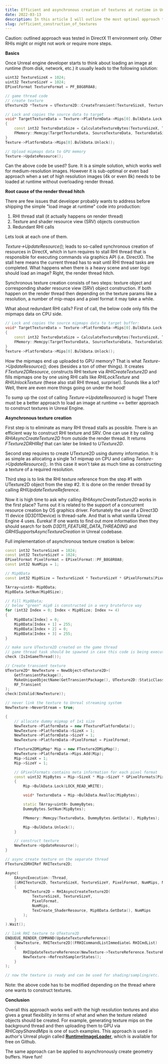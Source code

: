 ```yaml
---
title: Efficient and asynchronous creation of textures at runtime in Unreal Engine
date: 2022-03-13
description: In this article I will outline the most optimal approach to create textures in Unreal at runtime without hitches.
slug: /efficient_construction_of_textures
---
```


Caution: outlined approach was tested in DirectX 11 environment only. Other RHIs might or might not work or require more steps.

**Basics**

Once Unreal engine developer starts to think about loading an image at runtime (from disk, network, etc.) it usually leads to the following solution:
```cpp
uint32 TextureSizeX = 1024;
uint32 TextureSizeY = 1024;
EPixelFormat TextureFormat = PF_B8G8R8A8;

// game thread code
// create texture
UTexture2D *Texture = UTexture2D::CreateTransient(TextureSizeX, TextureSizeY, TextureFormat);

// Lock and copies the source data to target
void* TargetTextureData = Texture->PlatformData->Mips[0].BulkData.Lock(LOCK_READ_WRITE);
{
	const int32 TextureDataSize = CalculateTextureBytes(TextureSizeX, TextureSizeY, TextureFormat);
	FMemory::Memcpy(TargetTextureData, SourceTextureData, TextureDataSize);
}
Texture->PlatformData->Mips[0].BulkData.Unlock();

// Upload mipmaps data to GPU memory
Texture->UpdateResource();
```

Can the above code be used? Sure. It is a simple solution, which works well for medium-resolution images. However it is sub-optimal or even bad approach when a set of high resolution images (4k or even 8k) needs to be loaded at runtime without overloading render thread.

**Root cause of the render thread hitch**  

There are few issues that developer probably wants to address before shipping the simple "load image at runtime" code into production:
1) RHI thread stall (it actually happens on render thread)
2) Texture and shader resource view (SRV) objects construction
3) Redundant RHI calls 

Lets look at each one of them. 

*Texture->UpdateResource();* leads to so-called synchronous creation of resources in DirectX, which in turn requires to stall RHI thread that is responsible for executing commands via graphics API (i.e. DirectX). The stall here means the current thread has to wait until RHI thread tasks are completed. What happens when there is a heavy scene and user logic should load an image? Right, the render thread hitch. 

Synchronous texture creation consists of two steps: texture object and corresponding shader resource view (SRV) object construction. If both happen on the render thread then depending on the texture params like a resolution, a number of mip-maps and a pixel format it may take a while. 

What about redundant RHI calls? First of call, the below code only fills the mipmaps data on CPU side.

```cpp
// Lock and copies the source mipmaps data to target buffer:
void* TargetTextureData = Texture->PlatformData->Mips[0].BulkData.Lock(LOCK_READ_WRITE);
{
	const int32 TextureDataSize = CalculateTextureBytes(TextureSizeX, TextureSizeY, TextureFormat);
	FMemory::Memcpy(TargetTextureData, SourceTextureData, TextureDataSize);
}
Texture->PlatformData->Mips[0].BulkData.Unlock();
```

How the mipmaps end up uploaded to GPU memory? That is what *Texture->UpdateResource();* does (besides a ton of other things). It creates *FTexture2DResource*, constructs RHI texture via *RHICreateTexture2D* and fills mipmaps one by one using RHI calls like *RHILockTexture* and *RHIUnlockTexture* (these also stall RHI thread, surprise!). Sounds like a lot? Well, there are even more things going on under the hood!


To sump up the cost of calling *Texture->UpdateResource()* is huge! There must be a better approach to load an image at runtime == better approach to construct textures in Unreal Engine.


**Asynchronous texture creation** 

First step is to eliminate as many RHI thread stalls as possible. There is an efficient way to construct RHI texture and SRV. One can use it by calling *RHIAsyncCreateTexture2D* from outside the render thread. It returns *FTexture2DRHIRef* that can later be linked to *UTexture2D*.

Second step requires to create UTexture2D using dummy information. It is as simple as allocating a single 1x1 mipmap on CPU and calling *Texture->UpdateResource();*. In this case it won't take as much time as constructing a texture of a required resolution.  

Third step is to link the RHI texture reference from the step #1 with UTexture2D object from the step #2. It is done on the render thread by calling *RHIUpdateTextureReference*.

Now it is high time to ask why calling *RHIAsyncCreateTexture2D* works in the first place? Turns out it is related to the support of a concurrent resource creation by OS graphics driver. Fortunately the use of a Direct3D 11 device (ID3D11Device) is thread-safe. And that is what vanilla Unreal Engine 4 uses. Eureka! If one wants to find out more information then they should search for both *D3D11_FEATURE_DATA_THREADING* and *GRHISupportsAsyncTextureCreation* in Unreal codebase.

Full implementation of asynchronous texture creation is below:
```cpp
const int32 TextureSizeX = 1024;
const int32 TextureSizeY = 1024;
EPixelFormat PixelFormat = EPixelFormat::PF_B8G8R8A8;
const int32 NumMips = 1;

// Mip0Data
const int32 Mip0Size = TextureSizeX * TextureSizeY * GPixelFormats[PixelFormat].BlockBytes;

TArray<uint8> Mip0Data;
Mip0Data.SetNum(Mip0Size);

// Fill Mip0Data;
// below "green" mip0 is constructed in a very bruteforce way
for (int32 Index = 0; Index < Mip0Size; Index += 4)
{
	Mip0Data[Index] = 0;
	Mip0Data[Index + 1] = 255;
	Mip0Data[Index + 2] = 0;
	Mip0Data[Index + 3] = 255;
}

// make sure UTexture2D created on the game thread 
// game thread task should be spawned in case this code is being executed on the separated thread
check (IsInGameThread());

// Create transient texture
UTexture2D* NewTexture = NewObject<UTexture2D>(
	GetTransientPackage(), 
	MakeUniqueObjectName(GetTransientPackage(), UTexture2D::StaticClass(), *BaseFilename),
	RF_Transient
);
check(IsValid(NewTexture));

// never link the texture to Unreal streaming system
NewTexture->NeverStream = true;

{
	// allocate dummy mipmap of 1x1 size
	NewTexture->PlatformData = new FTexturePlatformData();
	NewTexture->PlatformData->SizeX = 1;
	NewTexture->PlatformData->SizeY = 1;
	NewTexture->PlatformData->PixelFormat = PixelFormat;

	FTexture2DMipMap* Mip = new FTexture2DMipMap();
	NewTexture->PlatformData->Mips.Add(Mip);
	Mip->SizeX = 1;
	Mip->SizeY = 1;

	// GPixelFormats contains meta information for each pixel format 
	const uint32 MipBytes = Mip->SizeX * Mip->SizeY * GPixelFormats[PixelFormat].BlockBytes;
	{
		Mip->BulkData.Lock(LOCK_READ_WRITE);

		void* TextureData = Mip->BulkData.Realloc(MipBytes);

		static TArray<uint8> DummyBytes;
		DummyBytes.SetNum(MipBytes);

		FMemory::Memcpy(TextureData, DummyBytes.GetData(), MipBytes);

		Mip->BulkData.Unlock();
	}

	// construct texture
	NewTexture->UpdateResource();
}

// async create texture on the separate thread
FTexture2DRHIRef RHITexture2D;

Async(
	EAsyncExecution::Thread, 
	[&RHITexture2D, TextureSizeX, TextureSizeY, PixelFormat, NumMips, Mip0Data]
	{
		RHITexture2D = RHIAsyncCreateTexture2D(
			TextureSizeX, TextureSizeY,
			PixelFormat,
			NumMips,
			TexCreate_ShaderResource, Mip0Data.GetData(), NumMips
		);
	}
).Wait();

// link RHI texture to UTexture2D
ENQUEUE_RENDER_COMMAND(UpdateTextureReference)(
    [NewTexture, RHITexture2D](FRHICommandListImmediate& RHICmdList)
    {
        RHIUpdateTextureReference(NewTexture->TextureReference.TextureReferenceRHI, RHITexture2D);
		NewTexture->RefreshSamplerStates();
    }
);

// now the texture is ready and can be used for shading/sampling/etc. 

```

Note: the above code has to be modified depending on the thread where one wants to construct textures.

**Conclusion**

Overall this approach works well with the high resolution textures and also gives a great flexibility in terms of what and when the texture related objects should be created. For example, generating texture mips on the background thread and then uploading them to GPU via *RHICopySharedMips* is one of such examples. This approach is used in author's Unreal plugin called [**RuntimeImageLoader**](https://github.com/RaiaN/ue4_runtimeimageloader), which is available for free on Github. 

The same approach can be applied to asynchronously create geometry buffers. Have fun!
